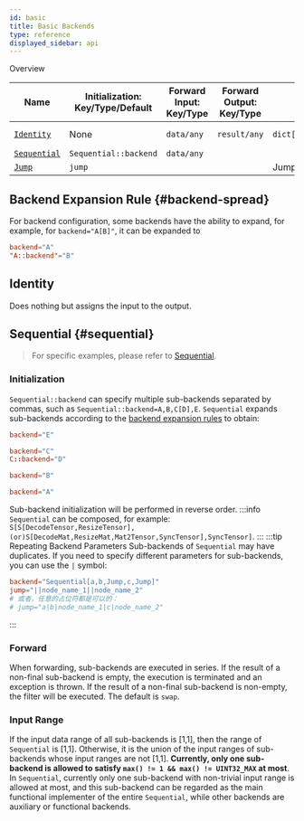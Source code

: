 ```yaml
---
id: basic
title: Basic Backends
type: reference
displayed_sidebar: api
---
```




 
Overview

| Name                                            | Initialization: Key/Type/Default | Forward Input: Key/Type | Forward Output: Key/Type | Function                      | Note            |
|-------------------------------------------------|----------------------------------|-------------------------|--------------------------|-------------------------------|-----------------|
| [`Identity`](#identity)                         | None                             | `data/any`              | `result/any`             | `dict["result"]=dict["data"]` | Default backend |
| [`Sequential`](#sequential)                     | `Sequential::backend`            | `data/any`              |                          |                               |                 |
| [`Jump`](../Inter-node/graphtraversal.mdx#jump) | `jump`                           |                         |                          | Jump to other (root) node     |                 |



## Backend Expansion Rule {#backend-spread}
For backend configuration, some backends have the ability to expand, for example, for `backend="A[B]"`, it can be expanded to
```toml
backend="A"
"A::backend"="B"
```

## Identity
Does nothing but assigns the input to the output.
 
## Sequential {#sequential}
> For specific examples, please refer to [Sequential](../Intra-node/Sequential.mdx).

### Initialization
`Sequential::backend` can specify multiple sub-backends separated by commas, such as `Sequential::backend=A,B,C[D],E`.
`Sequential` expands sub-backends according to the [backend expansion rules](#backend-spread) to obtain:
```toml
backend="E"
```

```toml
backend="C"
C::backend="D"
```

```toml
backend="B"
```

```toml
backend="A"
```
Sub-backend initialization will be performed in reverse order.
:::info
`Sequential` can be composed, for example:<br />
`S[S[DecodeTensor,ResizeTensor],(or)S[DecodeMat,ResizeMat,Mat2Tensor,SyncTensor],SyncTensor]`.
:::
:::tip Repeating Backend Parameters
Sub-backends of `Sequential` may have duplicates. If you need to specify different parameters for sub-backends, you can use the `|` symbol:
```toml
backend="Sequential[a,b,Jump,c,Jump]"
jump="||node_name_1||node_name_2"
# 或者，任意的占位符都是可以的： 
# jump="a|b|node_name_1|c|node_name_2"
```
:::
### Forward
When forwarding, sub-backends are executed in series. If the result of a non-final sub-backend is empty, the execution is terminated and an exception is thrown. If the result of a non-final sub-backend is non-empty, the filter will be executed. The default is `swap`.

### Input Range
If the input data range of all sub-backends is [1,1], then the range of `Sequential` is [1,1]. Otherwise, it is the union of the input ranges of sub-backends whose input ranges are not [1,1]. **Currently, only one sub-backend is allowed to satisfy `max() != 1 && max() != UINT32_MAX` at most**. In `Sequential`, currently only one sub-backend with non-trivial input range is allowed at most, and this sub-backend can be regarded as the main functional implementer of the entire `Sequential`, while other backends are auxiliary or functional backends.